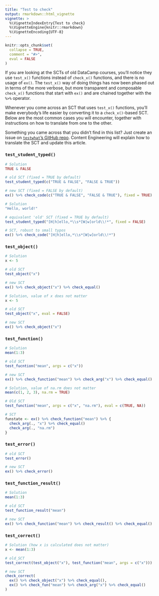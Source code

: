 ```yaml
---
title: "Test to check"
output: rmarkdown::html_vignette
vignette: >
  %\VignetteIndexEntry{Test to check}
  %\VignetteEngine{knitr::rmarkdown}
  %\VignetteEncoding{UTF-8}
---
```


```r
knitr::opts_chunk$set(
  collapse = TRUE,
  comment = "#>",
  eval = FALSE
)
```

If you are looking at the SCTs of old DataCamp courses, you'll notice they use `test_x()` functions instead of `check_x()` functions, and there is no usage of `ex()`. The `test_x()` way of doing things has now been phased out in terms of the more verbose, but more transparent and composable `check_x()` functions that start with `ex()` and are chained together with the `%>%` operator.

Whenever you come across an SCT that uses `test_x()` functions, you'll make everybody's life easier by converting it to a `check_x()`-based SCT. Below are the most common cases you will encounter, together with instructions on how to translate from one to the other.

Something you came across that you didn't find in this list? Just create an issue on [`testwhat`'s GitHub repo](https://github.com/datacamp/testwhat). Content Engineering will explain how to translate the SCT and update this article.

### `test_student_typed()`

```r
# Solution
TRUE & FALSE

# old SCT (fixed = TRUE by default)
test_student_typed(c("TRUE & FALSE", "FALSE & TRUE"))

# new SCT (fixed = FALSE by default)
ex() %>% check_code(c("TRUE & FALSE", "FALSE & TRUE"), fixed = TRUE)
```

```r
# Solution
"Hello, world!"

# equivalent 'old' SCT (fixed = TRUE by default)
test_student_typed("[H|h]ello,*\\s*[W|w]orld\\!*", fixed = FALSE)

# SCT, robust to small typos
ex() %>% check_code("[H|h]ello,*\\s*[W|w]orld\\!*")
```

### `test_object()`

```r
# Solution
x <- 5

# old SCT
test_object("x")

# new SCT
ex() %>% check_object("x") %>% check_equal()
```

```r
# Solution, value of x does not matter
x <- 5

# old SCT
test_object("x", eval = FALSE)

# new SCT
ex() %>% check_object("x")
```

### `test_function()`

```r
# Solution
mean(1:3)

# old SCT
test_fucntion("mean", args = c("x"))

# new SCT
ex() %>% check_function("mean") %>% check_arg("x") %>% check_equal()
```

```r
# Solution, value of na.rm does not matter
mean(c(1, 2, 3), na.rm = TRUE)

# Old SCT
test_function("mean", args = c("x", "na.rm"), eval = c(TRUE, NA))

# SCT
funstate <- ex() %>% check_function("mean") %>% {
  check_arg(., "x") %>% check_equal()
  check_arg(., "na.rm")
}
```

### `test_error()`

```r
# old SCT
test_error()

# new SCT
ex() %>% check_error()
```

### `test_function_result()`

```r
# Solution
mean(1:3)

# old SCT
test_function_result("mean")

# new SCT
ex() %>% check_function("mean") %>% check_result() %>% check_equal()
```

### `test_correct()`

```r
# Solution (how x is calculated does not matter)
x <- mean(1:3)

# old_SCT
test_correct(test_object("x"), test_function("mean", args = c("x")))

# new SCT
check_correct(
  ex() %>% check_object("x") %>% check_equal(),
  ex() %>% check_fun("mean") %>% check_arg("x") %>% check_equal()
)
```

